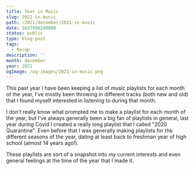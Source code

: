 ```yaml
---
title: Year in Music
slug: 2021-in-music
path: /2021/december/2021-in-music
date: 1637998249000
status: public
type: blog-post
tags:
  - Recap
description: ''
month: december
year: 2021
ogImage: /og-images/2021-in-music.png
---
```




This past year I have been keeping a list of music playlists for each month of
the year, I've mostly been throwing in different tracks (both new and old) that
I found myself interested in listening to during that month.

I don't really know what prompted me to make a playlist for each month of the
year, but I've always generally been a big fan of playlists in general, last
year during Covid I created a really long playlist that I called "2020
Quarantine". Even before that I was generally making playlists for the different
seasons of the year, dating at least back to freshman year of high school
(almost 14 years ago!).

These playlists are sort of a snapshot into my current interests and even
general feelings at the time of the year that I made it.
